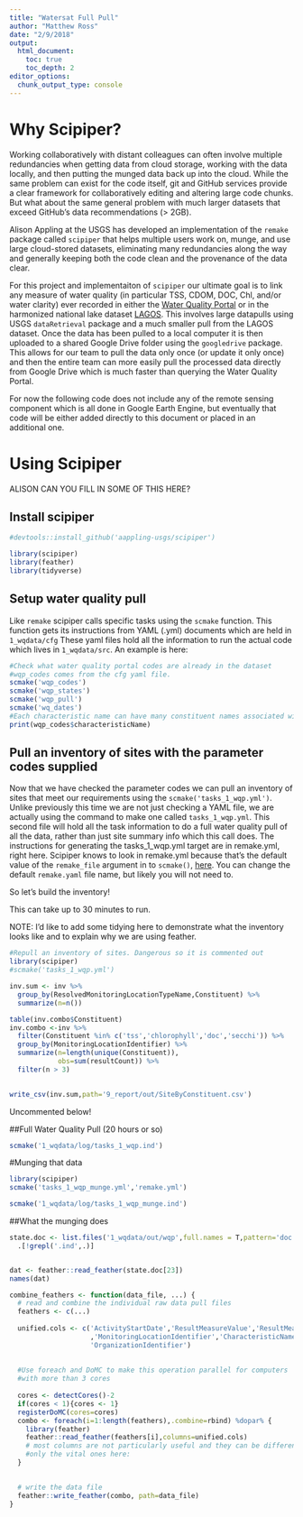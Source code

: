 ```yaml
---
title: "Watersat Full Pull"
author: "Matthew Ross"
date: "2/9/2018"
output:
  html_document:
    toc: true
    toc_depth: 2
editor_options: 
  chunk_output_type: console
---
```



# Why Scipiper? 

Working collaboratively with distant colleagues can often involve multiple redundancies when getting data from cloud storage, working with the data locally, and then putting the munged data back up into the cloud. While the same problem can exist for the code itself, git and GitHub services provide a clear framework for collaboratively editing and altering large code chunks. But what about the same general problem with much larger datasets that exceed GitHub's data recommendations (> 2GB). 

Alison Appling at the USGS has developed an implementation of the ```remake``` package called ```scipiper``` that helps multiple users work on, munge, and use large cloud-stored datasets, eliminating many redundancies along the way and generally keeping both the code clean and the provenance of the data clear. 

For this project and implementaiton of ```scipiper``` our ultimate goal is to link any measure of water quality (in particular TSS, CDOM, DOC, Chl, and/or water clarity) ever recorded in either the [Water Quality Portal](http://onlinelibrary.wiley.com/doi/10.1002/2016WR019993/abstract) or in the harmonized national lake dataset [LAGOS](https://lagoslakes.org/). This involves large datapulls using USGS ```dataRetrieval``` package and a much smaller pull from the LAGOS dataset. Once the data has been pulled to a local computer it is then uploaded to a shared Google Drive folder using the ```googledrive``` package. This allows for our team to pull the data only once (or update it only once) and then the entire team can more easily pull the processed data directly from Google Drive which is much faster than querying the Water Quality Portal. 

For now the following code does not include any of the remote sensing component which is all done in Google Earth Engine, but eventually that code will be either added directly to this document or placed in an additional one. 


# Using Scipiper

ALISON CAN YOU FILL IN SOME OF THIS HERE? 

## Install scipiper
```r

#devtools::install_github('aappling-usgs/scipiper')

library(scipiper)
library(feather)
library(tidyverse)
```


## Setup water quality pull

Like ```remake``` scipiper calls specific tasks using the ```scmake``` function. This function gets its instructions from YAML (.yml) documents which are held in ```1_wqdata/cfg``` These yaml files hold all the information to run the actual code which lives in ```1_wqdata/src```. An example is here:

```r
#Check what water quality portal codes are already in the dataset
#wqp_codes comes from the cfg yaml file. 
scmake('wqp_codes')
scmake('wqp_states')
scmake('wqp_pull')
scmake('wq_dates')
#Each characteristic name can have many constituent names associated with it
print(wqp_codes$characteristicName)
```

## Pull an inventory of sites with the parameter codes supplied

Now that we have checked the parameter codes we can pull an inventory of sites 
that meet our requirements using the ```scmake('tasks_1_wqp.yml')```. Unlike previously this time we are not just checking a YAML file, we are actually using the command to make one called ```tasks_1_wqp.yml```. This second file will hold all the task information to do a full water quality pull of all the data, rather than just site summary info which this call does.  The instructions for generating the tasks_1_wqp.yml target are in remake.yml, right here. Scipiper knows to look in remake.yml because that's the default value of the `remake_file` argument in to `scmake()`, [here](https://github.com/USGS-R/scipiper/blob/master/R/scmake.R#L20). You can change the default `remake.yaml` file name, but likely you will not need to. 

So let's build the inventory!

This can take up to 30 minutes to run.

NOTE: I'd like to add some tidying here to demonstrate what the inventory looks like and to explain why we are using feather. 
```r
#Repull an inventory of sites. Dangerous so it is commented out
library(scipiper)
#scmake('tasks_1_wqp.yml')

inv.sum <- inv %>%
  group_by(ResolvedMonitoringLocationTypeName,Constituent) %>%
  summarize(n=n())

table(inv.combo$Constituent)
inv.combo <-inv %>%
  filter(Constituent %in% c('tss','chlorophyll','doc','secchi')) %>%
  group_by(MonitoringLocationIdentifier) %>%
  summarize(n=length(unique(Constituent)),
            obs=sum(resultCount)) %>%
  filter(n > 3)
              

write_csv(inv.sum,path='9_report/out/SiteByConstituent.csv')
```

Uncommented below!

##Full Water Quality Pull (20 hours or so)
```r
scmake('1_wqdata/log/tasks_1_wqp.ind')

```

#Munging that data
```r
library(scipiper)
scmake('tasks_1_wqp_munge.yml','remake.yml')

scmake('1_wqdata/log/tasks_1_wqp_munge.ind')

```

##What the munging does
```r

state.doc <- list.files('1_wqdata/out/wqp',full.names = T,pattern='doc') %>%
  .[!grepl('.ind',.)]


dat <- feather::read_feather(state.doc[23])
names(dat)


```


```r
combine_feathers <- function(data_file, ...) {
  # read and combine the individual raw data pull files
  feathers <- c(...)
  
  unified.cols <- c('ActivityStartDate','ResultMeasureValue','ResultMeasure.MeasureUnitCode'
                    ,'MonitoringLocationIdentifier','CharacteristicName','OrganizationFormalName',
                    'OrganizationIdentifier')
  
  
  #Use foreach and DoMC to make this operation parallel for computers 
  #with more than 3 cores
  
  cores <- detectCores()-2
  if(cores < 1){cores <- 1}
  registerDoMC(cores=cores)
  combo <- foreach(i=1:length(feathers),.combine=rbind) %dopar% {
    library(feather)
    feather::read_feather(feathers[i],columns=unified.cols)
    # most columns are not particularly useful and they can be different by state so select
    #only the vital ones here:
  }
  

  # write the data file
  feather::write_feather(combo, path=data_file)
}

```

